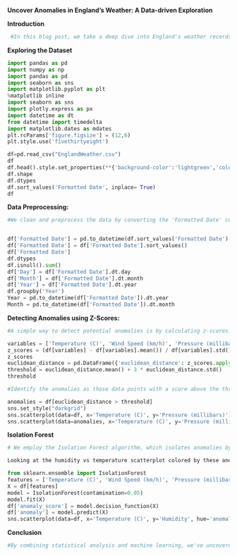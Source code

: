 **Uncover Anomalies in England's Weather: A Data-driven Exploration**

**Introduction**
```{python}
 #In this blog post, we take a deep dive into England's weather records using Python and libraries like pandas, seaborn, and matplotlib. Our goal is to uncover anomalies in temperature, wind, pressure, and humidity through statistical analysis and machine learning.
 ```

**Exploring the Dataset**
```{python}

import pandas as pd
import numpy as np
import pandas as pd
import seaborn as sns
import matplotlib.pyplot as plt
%matplotlib inline
import seaborn as sns
import plotly.express as px
import datetime as dt
from datetime import timedelta
import matplotlib.dates as mdates
plt.rcParams['figure.figsize'] = (12,6)
plt.style.use('fivethirtyeight')
```
```{python}
df=pd.read_csv("EnglandWeather.csv")
df
df.head().style.set_properties(**{'background-color':'lightgreen','color':'black','border-color':'#8b8c8c'})
df.shape
df.dtypes
df.sort_values('Formatted Date', inplace= True)
df

```

**Data Preprocessing:**

```{python}
#We clean and preprocess the data by converting the 'Formatted Date' column to a datetime object and extracting additional temporal features.


df['Formatted Date'] = pd.to_datetime(df.sort_values('Formatted Date')['Formatted Date'],utc=True)
df['Formatted Date'] = df['Formatted Date'].sort_values()
df['Formatted Date']
df.dtypes
df.isnull().sum()
df['Day'] = df['Formatted Date'].dt.day
df['Month'] = df['Formatted Date'].dt.month
df['Year'] = df['Formatted Date'].dt.year
df.groupby('Year')
Year = pd.to_datetime(df['Formatted Date']).dt.year
Month = pd.to_datetime(df['Formatted Date']).dt.month
```
**Detecting Anomalies using Z-Scores:**

```{python}
#A simple way to detect potential anomalies is by calculating z-scores. Z-scores measure how many standard deviations each data point is from the mean. We compute z-scores and Euclidean distances for key weather variables like temperature, wind, pressure, and humidity. Points with high Euclidean distances are flagged as potential anomalies.

variables = ['Temperature (C)', 'Wind Speed (km/h)', 'Pressure (millibars)', 'Humidity']
z_scores = (df[variables] - df[variables].mean()) / df[variables].std()
z_scores
euclidean_distance = pd.DataFrame({'euclidean_distance': z_scores.apply(lambda x: x**2).sum(axis=1)**0.5})
threshold = euclidean_distance.mean() + 3 * euclidean_distance.std()
threshold
```
```{python}
#Identify the anomalies as those data points with a score above the threshold.
```
```{python}
anomalies = df[euclidean_distance > threshold]
sns.set_style("darkgrid")
sns.scatterplot(data=df, x='Temperature (C)', y='Pressure (millibars)')
sns.scatterplot(data=anomalies, x='Temperature (C)', y='Pressure (millibars)', color='red')
```
**Isolation Forest**
```{python}
# We employ the Isolation Forest algorithm, which isolates anomalies by randomly splitting the data. After training a model, we can score each data point based on how anomalous the model predicts it to be.

Looking at the humidity vs temperature scatterplot colored by these anomaly scores clearly highlights the most unusual points. Isolation Forests excel at detecting anomalies that are hard to find with traditional statistical methods.
```
```{python}
from sklearn.ensemble import IsolationForest
features = ['Temperature (C)', 'Wind Speed (km/h)', 'Pressure (millibars)', 'Humidity']
X = df[features]
model = IsolationForest(contamination=0.05)
model.fit(X)
df['anomaly_score'] = model.decision_function(X)
df['anomaly'] = model.predict(X)
sns.scatterplot(data=df, x='Temperature (C)', y='Humidity', hue='anomaly', palette='colorblind')
```
**Conclusion**
```{python}
#By combining statistical analysis and machine learning, we've uncovered intriguing anomalies in England's weather data. Understanding these irregularities helps ensure data quality and prompts deeper meteorological insights. As the volume of weather data grows, having data-driven anomaly detection tools becomes increasingly important for researchers and forecasters.
```